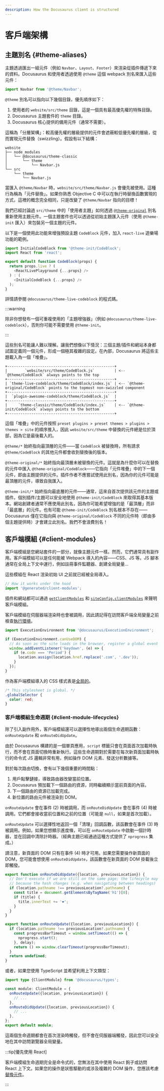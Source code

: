 ```yaml
---
description: How the Docusaurus client is structured
---
```


# 客戶端架構

## 主題別名 {#theme-aliases}

主題透過匯出一組元件（例如 `Navbar`、`Layout`、`Footer`）來渲染從插件傳遞下來的資料。Docusaurus 和使用者透過使用 `@theme` 這個 webpack 別名來匯入這些元件：

```js
import Navbar from '@theme/Navbar';
```

`@theme` 別名可以指向以下幾個目錄，優先順序如下：

1. 使用者的 `website/src/theme` 目錄，這是一個具有最高優先權的特殊目錄。
2. Docusaurus 主題套件的 `theme` 目錄。
3. Docusaurus 核心提供的備用元件（通常不需要）。

這稱為「分層架構」：較高優先權的層級提供的元件會遮蔽較低優先權的層級，從而實現元件替換（swizzling）。假設有以下結構：

```
website
├── node_modules
│   └── @docusaurus/theme-classic
│       └── theme
│           └── Navbar.js
└── src
    └── theme
        └── Navbar.js
```

當匯入 `@theme/Navbar` 時，`website/src/theme/Navbar.js` 會優先被使用。這種行為稱為「元件替換」。如果你熟悉 Objective C 中可以在執行時替換函數實現的方式，這裡的概念完全相同，只是改變了 `@theme/Navbar` 指向的目標！

我們已經討論過 `src/theme` 中的「使用者主題」如何透過 [`@theme-original`](../swizzling.mdx#wrapping) 別名重新使用主題元件。一個主題套件也可以透過從初始主題匯入元件（使用 `@theme-init` 匯入）來包裝另一個主題的元件。

以下是一個使用此功能來增強預設主題 `CodeBlock` 元件，加入 `react-live` 遊樂場功能的範例。

```js
import InitialCodeBlock from '@theme-init/CodeBlock';
import React from 'react';

export default function CodeBlock(props) {
  return props.live ? (
    <ReactLivePlayground {...props} />
  ) : (
    <InitialCodeBlock {...props} />
  );
}
```

詳情請參閱 `@docusaurus/theme-live-codeblock` 的程式碼。

:::warning

除非你想發布一個可重複使用的「主題增強器」（例如 `@docusaurus/theme-live-codeblock`），否則你可能不需要使用 `@theme-init`。

:::

這些別名可能讓人難以理解。讓我們想像以下情況：三個主題/插件和網站本身都試圖定義同一個元件，形成一個極其複雜的設定。在內部，Docusaurus 將這些主題載入為一個「堆疊」。

```text
+-------------------------------------------------+
|        `website/src/theme/CodeBlock.js`         | <-- `@theme/CodeBlock` always points to the top
+-------------------------------------------------+
| `theme-live-codeblock/theme/CodeBlock/index.js` | <-- `@theme-original/CodeBlock` points to the topmost non-swizzled component
+-------------------------------------------------+
|  `plugin-awesome-codeblock/theme/CodeBlock.js`  |
+-------------------------------------------------+
|     `theme-classic/theme/CodeBlock/index.js`    | <-- `@theme-init/CodeBlock` always points to the bottom
+-------------------------------------------------+
```

這個「堆疊」中的元件按照 `preset plugins > preset themes > plugins > themes > site` 的順序推入，因此 `website/src/theme` 中替換的元件總是位於頂部，因為它是最後載入的。

`@theme/*` 始終指向最頂層的元件——當 `CodeBlock` 被替換時，所有請求 `@theme/CodeBlock` 的其他元件都會收到替換後的版本。

`@theme-original/*` 始終指向最頂層未被替換的元件。這就是為什麼你可以在替換的元件中匯入 `@theme-original/CodeBlock`——它指向「元件堆疊」中的下一個元件，即由主題提供的元件。插件作者不應嘗試使用此別名，因為你的元件可能是最頂層的元件，導致自我匯入。

`@theme-init/*` 始終指向最底層的元件——通常，這來自首次提供該元件的主題或插件。個別插件/主題可以安全地使用 `@theme-init/CodeBlock` 來取得其基本版本。網站創建者通常不應使用此別名，因為你可能希望增強的是「最頂層」而非「最底層」的元件。也有可能 `@theme-init/CodeBlock` 別名根本不存在——Docusaurus 僅在它指向與 `@theme-original/CodeBlock` 不同的元件時（即由多個主題提供時）才會建立此別名。我們不會浪費別名！

## 客戶端模組 {#client-modules}

客戶端模組是您網站套件的一部分，就像主題元件一樣。然而，它們通常具有副作用。客戶端模組可以是任何能被 Webpack 導入的內容——CSS、JS 等。JS 腳本通常在全局上下文中運行，例如註冊事件監聽器、創建全局變量...

這些模組在 React 渲染初始 UI 之前就已經被全局導入。

```js title="@docusaurus/core/App.tsx"
// How it works under the hood
import '@generated/client-modules';
```

插件和網站都可以通過 [`getClientModules`](../api/plugin-methods/lifecycle-apis.mdx#getClientModules) 和 [`siteConfig.clientModules`](../api/docusaurus.config.js.mdx#clientModules) 來聲明客戶端模組。

客戶端模組在伺服器端渲染時也會被調用，因此請記得在訪問客戶端全局變量之前檢查[執行環境](./ssg.mdx#escape-hatches)。

```js title="mySiteGlobalJs.js"
import ExecutionEnvironment from '@docusaurus/ExecutionEnvironment';

if (ExecutionEnvironment.canUseDOM) {
  // As soon as the site loads in the browser, register a global event listener
  window.addEventListener('keydown', (e) => {
    if (e.code === 'Period') {
      location.assign(location.href.replace('.com', '.dev'));
    }
  });
}
```

作為客戶端模組導入的 CSS 樣式表是[全局的](../styling-layout.mdx#global-styles)。

```css title="mySiteGlobalCss.css"
/* This stylesheet is global. */
.globalSelector {
  color: red;
}
```

### 客戶端模組生命週期 {#client-module-lifecycles}

除了引入副作用外，客戶端模組還可以選擇性地導出兩個生命週期函數：`onRouteUpdate` 和 `onRouteDidUpdate`。

由於 Docusaurus 構建的是一個單頁應用，`script` 標籤只會在頁面首次加載時執行，而不會在頁面切換時重新執行。這些生命週期對於需要在每次新頁面加載時執行的命令式 JS 邏輯非常有用，例如操作 DOM 元素、發送分析數據等。

對於每次路由切換，會有以下幾個重要的時間點：

1. 用戶點擊鏈接，導致路由器改變當前位置。
2. Docusaurus 預加載下一個路由的資源，同時繼續顯示當前頁面的內容。
3. 下一個路由的資源已加載完成。
4. 新位置的路由元件被渲染到 DOM。

`onRouteUpdate` 會在事件 (2) 時被調用，而 `onRouteDidUpdate` 會在事件 (4) 時被調用。它們都會接收當前位置和之前的位置（可能是 `null`，如果是首次加載）。

`onRouteUpdate` 可以選擇性地返回一個「清理」回調函數，該函數會在事件 (3) 時被調用。例如，如果您想顯示進度條，可以在 `onRouteUpdate` 中啟動一個計時器，並在回調中清除計時器。（經典主題已經通過這種方式提供了 `nprogress` 集成。）

請注意，新頁面的 DOM 只有在事件 (4) 時才可用。如果您需要操作新頁面的 DOM，您可能會想使用 `onRouteDidUpdate`，該函數會在新頁面的 DOM 掛載後立即觸發。

```js title="myClientModule.js"
export function onRouteDidUpdate({location, previousLocation}) {
  // Don't execute if we are still on the same page; the lifecycle may be fired
  // because the hash changes (e.g. when navigating between headings)
  if (location.pathname !== previousLocation?.pathname) {
    const title = document.getElementsByTagName('h1')[0];
    if (title) {
      title.innerText += '❤️';
    }
  }
}

export function onRouteUpdate({location, previousLocation}) {
  if (location.pathname !== previousLocation?.pathname) {
    const progressBarTimeout = window.setTimeout(() => {
      nprogress.start();
    }, delay);
    return () => window.clearTimeout(progressBarTimeout);
  }
  return undefined;
}
```

或者，如果您使用 TypeScript 並希望利用上下文類型：

```ts title="myClientModule.ts"
import type {ClientModule} from '@docusaurus/types';

const module: ClientModule = {
  onRouteUpdate({location, previousLocation}) {
    // ...
  },
  onRouteDidUpdate({location, previousLocation}) {
    // ...
  },
};
export default module;
```

這兩個生命週期都會在首次渲染時觸發，但不會在伺服器端觸發，因此您可以安全地在其中訪問瀏覽器全局變量。

:::tip[優先使用 React]

客戶端模組生命週期完全是命令式的，您無法在其中使用 React 鉤子或訪問 React 上下文。如果您的操作是狀態驅動的或涉及複雜的 DOM 操作，您應該考慮[替換元件](../swizzling.mdx)。

:::